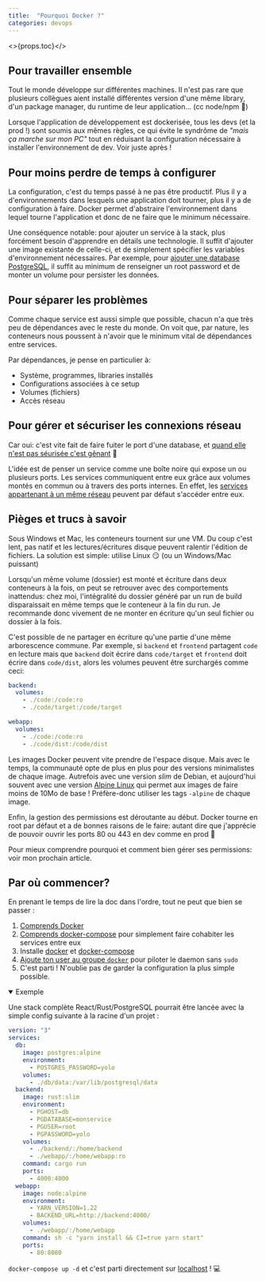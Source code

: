 ```yaml
---
title:  "Pourquoi Docker ?"
categories: devops
---
```


<>{props.toc}</>

## Pour travailler ensemble
Tout le monde développe sur différentes machines. Il n'est pas rare que plusieurs collègues aient installé différentes version d'une même library, d'un package manager, du runtime de leur application... (cc node/npm 👋)

Lorsque l'application de développement est dockerisée, tous les devs (et la prod !) sont soumis aux mêmes règles, ce qui évite le syndrôme de _"mais ça marche sur mon PC"_ tout en réduisant la configuration nécessaire à installer l'environnement de dev. Voir juste après !

## Pour moins perdre de temps à configurer
La configuration, c'est du temps passé à ne pas être productif. Plus il y a d'environnements dans lesquels une application doit tourner, plus il y a de configuration à faire. Docker permet d'abstraire l'environnement dans lequel tourne l'application et donc de ne faire que le minimum nécessaire.

Une conséquence notable: pour ajouter un service à la stack, plus forcément besoin d'apprendre en détails une technologie. Il suffit d'ajouter une image existante de celle-ci, et de simplement spécifier les variables d'environnement nécessaires. Par exemple, pour [ajouter une database PostgreSQL](https://hub.docker.com/_/postgres/), il suffit au minimum de renseigner un root password et de monter un volume pour persister les données.

## Pour séparer les problèmes
Comme chaque service est aussi simple que possible, chacun n'a que très peu de dépendances avec le reste du monde. On voit que, par nature, les conteneurs nous poussent à n'avoir que le minimum vital de dépendances entre services.

Par dépendances, je pense en particulier à:
- Système, programmes, libraries installés
- Configurations associées à ce setup
- Volumes (fichiers)
- Accès réseau

## Pour gérer et sécuriser les connexions réseau
Car oui: c'est vite fait de faire fuiter le port d'une database, et [quand elle n'est pas séurisée c'est gênant](https://www.bleepingcomputer.com/news/security/new-meow-attack-has-deleted-almost-4-000-unsecured-databases/) 😬

L'idée est de penser un service comme une boîte noire qui expose un ou plusieurs ports. Les services communiquent entre eux grâce aux volumes montés en commun ou à travers des ports internes. En effet, les [services appartenant à un même réseau](https://docs.docker.com/compose/networking/) peuvent par défaut s'accéder entre eux.


## Pièges et trucs à savoir
Sous Windows et Mac, les conteneurs tournent sur une VM. Du coup c'est lent, pas natif et les lectures/écritures disque peuvent ralentir l'édition de fichiers. La solution est simple: utilise Linux 😏 (ou un Windows/Mac puissant)

Lorsqu'un même volume (dossier) est monté et écriture dans deux conteneurs à la fois, on peut se retrouver avec des comportements inattendus: chez moi, l'intégralité du dossier généré par un run de build disparaissait en même temps que le conteneur à la fin du run. Je recommande donc vivement de ne monter en écriture qu'un seul fichier ou dossier à la fois.

C'est possible de ne partager en écriture qu'une partie d'une même arborescence commune. Par exemple, si `backend` et `frontend` partagent `code` en lecture mais que `backend` doit écrire dans `code/target` et `frontend` doit écrire dans `code/dist`, alors les volumes peuvent être surchargés comme ceci:
```yml
backend:
  volumes:
    - ./code:/code:ro
    - ./code/target:/code/target

webapp:
  volumes:
    - ./code:/code:ro
    - ./code/dist:/code/dist
```

Les images Docker peuvent vite prendre de l'espace disque. Mais avec le temps, la communauté opte de plus en plus pour des versions minimalistes de chaque image. Autrefois avec une version _slim_ de Debian, et aujourd'hui souvent avec une version [Alpine Linux](https://alpinelinux.org/about/) qui permet aux images de faire moins de 10Mo de base ! Préfère-donc utiliser les tags `-alpine` de chaque image.

Enfin, la gestion des permissions est déroutante au début. Docker tourne en root par défaut et a de bonnes raisons de le faire: autant dire que j'apprécie de pouvoir ouvrir les ports 80 ou 443 en dev comme en prod 🙂

Pour mieux comprendre pourquoi et comment bien gérer ses permissions: voir mon prochain article.


## Par où commencer?

En prenant le temps de lire la doc dans l'ordre, tout ne peut que bien se passer :

1. [Comprends Docker](https://docs.docker.com/get-started/overview/)
2. [Comprends docker-compose](https://docs.docker.com/compose/) pour simplement faire cohabiter les services entre eux
3. Installe [docker](https://docs.docker.com/engine/install/) et [docker-compose](https://docs.docker.com/compose/install/)
4. [Ajoute ton user au groupe `docker`](https://docs.docker.com/engine/install/linux-postinstall/#manage-docker-as-a-non-root-user) pour piloter le daemon sans `sudo`
5. C'est parti ! N'oublie pas de garder la configuration la plus simple possible.

<details open={false}>
<summary>Exemple</summary>

Une stack complète React/Rust/PostgreSQL pourrait être lancée avec la simple config suivante à la racine d'un projet :
```yml
version: "3"
services:
  db:
    image: postgres:alpine
    environment:
      - POSTGRES_PASSWORD=yolo
    volumes:
      - ./db/data:/var/lib/postgresql/data
  backend:
    image: rust:slim
    environment:
      - PGHOST=db
      - PGDATABASE=monservice
      - PGUSER=root
      - PGPASSWORD=yolo
    volumes:
      - ./backend/:/home/backend
      - ./webapp/:/home/webapp:ro
    command: cargo run
    ports:
      - 4000:4000
  webapp:
    image: node:alpine
    environment:
      - YARN_VERSION=1.22
      - BACKEND_URL=http://backend:4000/
    volumes:
      - ./webapp/:/home/webapp
    command: sh -c "yarn install && CI=true yarn start"
    ports:
      - 80:8080
```

`docker-compose up -d` et c'est parti directement sur [localhost](http://localhost) ! 💻
</details>
